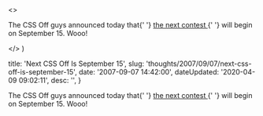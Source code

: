

  <>
    <p>
      The CSS Off guys announced today that{' '}
      <a href="http&#58;//cssoff.com/2007/09/07/next-contest-is-september-15-2007/">
        the next contest
      </a>{' '}
      will begin on September 15. Wooo!
    </p>
  </>
)


  title: 'Next CSS Off Is September 15',
  slug: 'thoughts/2007/09/07/next-css-off-is-september-15',
  date: '2007-09-07 14:42:00',
  dateUpdated: '2020-04-09 09:02:11',
  desc: '',
}

<p>
  The CSS Off guys announced today that{' '}
  <a href="http&#58;//cssoff.com/2007/09/07/next-contest-is-september-15-2007/">
    the next contest
  </a>{' '}
  will begin on September 15. Wooo!
</p>
